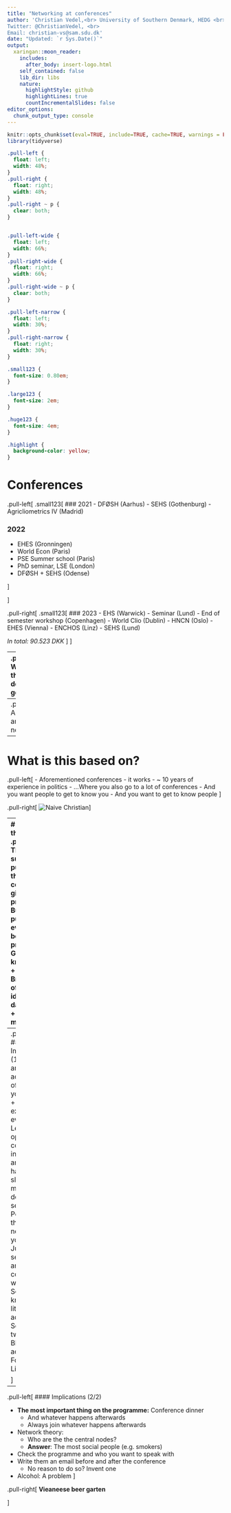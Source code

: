 ```yaml
---
title: "Networking at conferences"
author: 'Christian Vedel,<br> University of Southern Denmark, HEDG <br><br>
Twitter: @ChristianVedel, <br>
Email: christian-vs@sam.sdu.dk'
date: "Updated: `r Sys.Date()`" 
output:
  xaringan::moon_reader:
    includes:
      after_body: insert-logo.html
    self_contained: false
    lib_dir: libs
    nature:
      highlightStyle: github
      highlightLines: true
      countIncrementalSlides: false
editor_options: 
  chunk_output_type: console
---
```


```r
knitr::opts_chunk$set(eval=TRUE, include=TRUE, cache=TRUE, warnings = FALSE, message = FALSE, echo = FALSE)
library(tidyverse)
```

```css
.pull-left {
  float: left;
  width: 48%;
}
.pull-right {
  float: right;
  width: 48%;
}
.pull-right ~ p {
  clear: both;
}


.pull-left-wide {
  float: left;
  width: 66%;
}
.pull-right-wide {
  float: right;
  width: 66%;
}
.pull-right-wide ~ p {
  clear: both;
}

.pull-left-narrow {
  float: left;
  width: 30%;
}
.pull-right-narrow {
  float: right;
  width: 30%;
}

.small123 {
  font-size: 0.80em;
}

.large123 {
  font-size: 2em;
}

.huge123 {
  font-size: 4em;
}

.highlight {
  background-color: yellow;
}

```

# Conferences
.pull-left[
.small123[
### 2021
- DFØSH (Aarhus)
- SEHS (Gothenburg)
- Agricliometrics IV (Madrid)

### 2022
- EHES (Gronningen)
- World Econ (Paris)
- PSE Summer school (Paris)
- PhD seminar, LSE (London)
- DFØSH + SEHS (Odense)

]

]

.pull-right[
.small123[
### 2023
- EHS (Warwick)
- Seminar (Lund)
- End of semester workshop (Copenhagen)
- World Clio (Dublin)
- HNCN (Oslo)
- EHES (Vienna) 
- ENCHOS (Linz)
- SEHS (Lund)

*In total: 90.523 DKK*
]
]

--
.pull-right[
**What does the department get for that?**
]

--
.pull-right[
Advertisement and networking
]

---
# What is this based on?
.pull-left[
- Aforementioned conferences - it works 
- ~ 10 years of experience in politics
- ...Where you also go to a lot of conferences
- And you want people to get to know you 
- And you want to get to know people 
]

.pull-right[
![Naive Christian](Figures/Naive_Christian.jpg)
]

---
# Rethinking the purpose 
.pull-left[
- The superficial purpose of the conference is given by the programme 
- But the real purpose is everything in between the programme 
  + Getting to know people
  + Brainstorming of research ideas
  + New data sources 
  + New methods

]
--
.pull-left[
#### Implications (1/2)
- Slides are advertisement of you and your research 
  + Do not explain everything
  + Leave things open 
  + Have contact information and a twitter handle on slides
- Never miss a break - do miss a sessions
  + People are there to network like you 
  + Say hi
  + Junior vs senior - what are you comfortable with?
- About SoMe: 'Troels' knows very little about academic SoMe... Get a twitter (or Blue Sky) account. Forget LinkedIn

]

---

.pull-left[
#### Implications (2/2)

- **The most important thing on the programme:** Conference dinner
  + And whatever happens afterwards
  + Always join whatever happens afterwards 
  
- Network theory:
  + Who are the the central nodes?
  + **Answer**: The most social people (e.g. smokers)
- Check the programme and who you want to speak with 
- Write them an email before and after the conference 
  + No reason to do so? Invent one
  
- Alcohol: A problem
]

.pull-right[
**Vieaneese beer garten**

]
